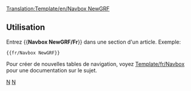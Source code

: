 <noinclude>
[[Translation:Template/en/Navbox NewGRF]]</noinclude>{{fr/Navbox|navbar = off
|state = off

|name  = NewGRF
|group1 = NewGRF
|list1  = {{nowrap begin}} [[Main/fr/NewGRF|Documentation générale]] <!--[[Main/en/Documentation NewGRF]]
                 -->{{en/·w}} [[Main/fr/Fonctionnalités NewGRF|Fonctionnalités]] <!--
                 -->{{en/·w}} [[Main/fr/À faire NewGRF|Liste à faire]] <!--
                 -->{{en/·w}} [[Main/fr/NewGRF|Options]] <!--
                 -->{{en/·w}} [[Main/fr/Liste NewGRF|Liste des NewGRFs fonctionnant]] <!--
                 -->{{en/·w}} [[Main/fr/Ensembles NewGRF|Liste des ensembles NewGRF]]<!--
                 -->{{en/·w}} [[Main/fr/FAQ NewGRF|FAQ]] {{nowrap end}}
}}
<noinclude>
==Utilisation==
Entrez <nowiki>{{</nowiki>'''Navbox NewGRF/Fr'''<nowiki>}}</nowiki> dans une section d'un article. Exemple:
<pre>{{fr/Navbox NewGRF}}</pre>

Pour créer de nouvelles tables de navigation, voyez [[Template/fr/Navbox]] pour une documentation sur le sujet.
[[Category:fr/Modèles|N]][[Category:fr/Navigation|N]]
</noinclude>